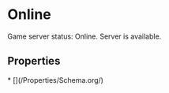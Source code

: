   
# Online

Game server status: Online. Server is available.

## Properties

<Grid>
* [](/Properties/Schema.org/)
</Grid>


